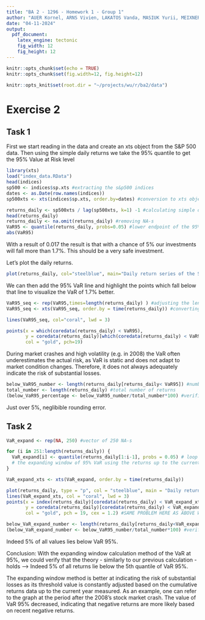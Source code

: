 ```yaml
---
title: "BA 2 - 1296 - Homework 1 - Group 1"
author: "AUER Kornel, ARNS Vivien, LAKATOS Vanda, MASIUK Yurii, MEIXNER Benjamin, OLSA Nicolas"
date: "04-11-2024"
output: 
  pdf_document:
    latex_engine: tectonic
    fig_width: 12
    fig_height: 12 
---
```


```r
knitr::opts_chunk$set(echo = TRUE)
knitr::opts_chunk$set(fig.width=12, fig.height=12)

knitr::opts_knit$set(root.dir = "~/projects/wu/r/ba2/data")
```
# Exercise 2

## Task 1

First we start reading in the data and create an xts object from the S&P 500 data.
Then using the simple daily returns we take the 95% quantile to get the 95%
Value at Risk level

```r
library(xts)
load("index_data.RData")
head(indices)
sp500 <- indices$sp.xts #extracting the s&p500 indices
dates <- as.Date(row.names(indices))
sp500xts <- xts(indices$sp.xts, order.by=dates) #conversion to xts object 

returns_daily <- sp500xts / lag(sp500xts, k=1) -1 #calculating simple daily returny
head(returns_daily)
returns_daily <- na.omit(returns_daily) #removing NA-s
VaR95 <- quantile(returns_daily, probs=0.05) #lower endpoint of the 95% VaR
abs(VaR95)
```

With a result of 0.017 the result is that with a chance of 5% our investments will fall more than 1.7%. This should be a very safe investment.

Let's plot the daily returns.


```r
plot(returns_daily, col="steelblue", main="Daily return series of the S&P 500 including VaR 95% (coral)")
```

We can then add the 95% VaR line and highlight the points which fall below that line to visualize the VaR of 1.7% better.

```r
VaR95_seq <- rep(VaR95,times=length(returns_daily) ) #adjusting the length of the 95% VaR
VaR95_seq <- xts(VaR95_seq, order.by = time(returns_daily)) #converting it to an XTS object

lines(VaR95_seq, col="coral", lwd = 3)

points(x = which(coredata(returns_daily) < VaR95),
       y = coredata(returns_daily)[which(coredata(returns_daily) < VaR95)],
       col = "gold", pch=19)
```

During market crashes and high volatility (e.g. in 2008) the VaR often underestimates the actual risk,
 as VaR is static and does not adapt to market condition changes.
Therefore, it does not always adequately indicate the risk of substantial losses. 

```r
below_VaR95_number <- length(returns_daily[returns_daily< VaR95]) #number of returns below the 5% quantile
total_number <- length(returns_daily) #total number of returns
(below_VaR95_percentage <- below_VaR95_number/total_number*100) #verification whether indeed 5% of all values lies below VaR 95%.
```

Just over 5%, neglibible rounding error.

## Task 2

```r
VaR_expand <- rep(NA, 250) #vector of 250 NA-s

for (i in 251:length(returns_daily)) {
  VaR_expand[i] <- quantile(returns_daily[1:i-1], probs = 0.05) # loop for creating
  # the expanding window of 95% VaR using the returns up to the current value in the sequence
}

VaR_expand_xts <- xts(VaR_expand, order.by = time(returns_daily))

plot(returns_daily, type = "p", col = "steelblue", main = "Daily return series of the S&P 500 (blue) including Expanding VaR (coral)")
lines(VaR_expand_xts, col = "coral", lwd = 3)
points(x = index(returns_daily)[coredata(returns_daily) < VaR_expand_xts],
       y = coredata(returns_daily)[coredata(returns_daily) < VaR_expand_xts],
       col = "gold", pch = 19, cex = 1.2) #SAME PROBLEM HERE AS ABOVE WITH GOLDEN POINTS

below_VaR_expand_number <- length(returns_daily[returns_daily<VaR_expand_xts])
(below_VaR_expand_number <- below_VaR95_number/total_number*100) #verification whether
```

Indeed 5% of all values lies below VaR 95%.

Conclusion: With the expanding window calculation method of the VaR at 95%,
we could verify that the theory - similarly to our previous calculation - holds -->
Indeed 5% of all returns lie below the 5th quantile of VaR 95%. 

The expanding window method is better at indicating the risk of substantial losses 
as its threshold value is constantly adjusted based on the cumulative returns data up to the current year measured. As an example, one can refer to the graph  at the period after the 2008's stock market crash. The value of VaR 95% decreased, indicating that negative returns are more likely based on recent negative returns. 

